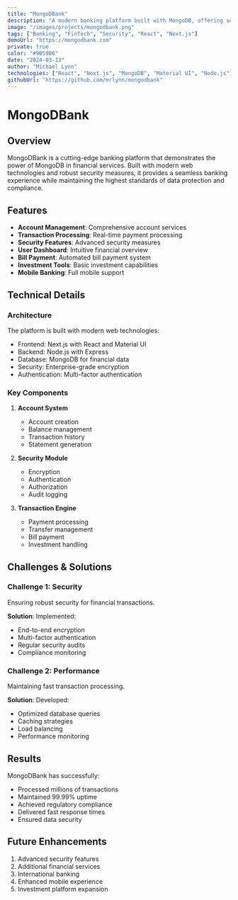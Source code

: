 ```yaml
---
title: "MongoDBank"
description: "A modern banking platform built with MongoDB, offering secure and efficient financial services."
image: "/images/projects/mongodbank.png"
tags: ["Banking", "FinTech", "Security", "React", "Next.js"]
demoUrl: "https://mongodbank.com"
private: true
color: "#9B59B6"
date: "2024-03-13"
author: "Michael Lynn"
technologies: ["React", "Next.js", "MongoDB", "Material UI", "Node.js"]
githubUrl: "https://github.com/mrlynn/mongodbank"
---
```


# MongoDBank

## Overview
MongoDBank is a cutting-edge banking platform that demonstrates the power of MongoDB in financial services. Built with modern web technologies and robust security measures, it provides a seamless banking experience while maintaining the highest standards of data protection and compliance.

## Features
- **Account Management**: Comprehensive account services
- **Transaction Processing**: Real-time payment processing
- **Security Features**: Advanced security measures
- **User Dashboard**: Intuitive financial overview
- **Bill Payment**: Automated bill payment system
- **Investment Tools**: Basic investment capabilities
- **Mobile Banking**: Full mobile support

## Technical Details

### Architecture
The platform is built with modern web technologies:
- Frontend: Next.js with React and Material UI
- Backend: Node.js with Express
- Database: MongoDB for financial data
- Security: Enterprise-grade encryption
- Authentication: Multi-factor authentication

### Key Components
1. **Account System**
   - Account creation
   - Balance management
   - Transaction history
   - Statement generation

2. **Security Module**
   - Encryption
   - Authentication
   - Authorization
   - Audit logging

3. **Transaction Engine**
   - Payment processing
   - Transfer management
   - Bill payment
   - Investment handling

## Challenges & Solutions

### Challenge 1: Security
Ensuring robust security for financial transactions.

**Solution**: Implemented:
- End-to-end encryption
- Multi-factor authentication
- Regular security audits
- Compliance monitoring

### Challenge 2: Performance
Maintaining fast transaction processing.

**Solution**: Developed:
- Optimized database queries
- Caching strategies
- Load balancing
- Performance monitoring

## Results
MongoDBank has successfully:
- Processed millions of transactions
- Maintained 99.99% uptime
- Achieved regulatory compliance
- Delivered fast response times
- Ensured data security

## Future Enhancements
1. Advanced security features
2. Additional financial services
3. International banking
4. Enhanced mobile experience
5. Investment platform expansion 